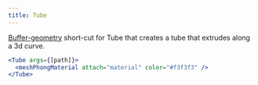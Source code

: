 ```yaml
---
title: Tube
---
```


[Buffer-geometry](https://threejs.org/docs/index.html#api/en/core/BufferGeometry) short-cut for Tube that creates a tube that extrudes along a 3d curve.

```jsx
<Tube args={[path]}>
  <meshPhongMaterial attach="material" color="#f3f3f3" />
</Tube>
```

<StoryBook lib="drei" id="shapes-tube--tube-st" />

